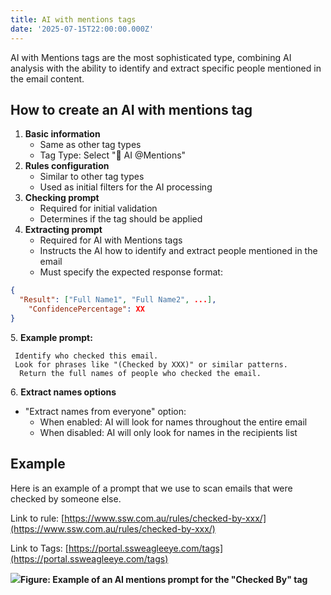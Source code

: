 ```yaml
---
title: AI with mentions tags
date: '2025-07-15T22:00:00.000Z'
---
```


AI with Mentions tags are the most sophisticated type, combining AI analysis with the ability to identify and extract specific people mentioned in the email content.

## How to create an AI with mentions tag

1. **Basic information**
   * Same as other tag types
   * Tag Type: Select "🤖 AI @Mentions"
2. **Rules configuration**
   * Similar to other tag types
   * Used as initial filters for the AI processing
3. **Checking prompt**
   * Required for initial validation
   * Determines if the tag should be applied
4. **Extracting prompt**
   * Required for AI with Mentions tags
   * Instructs the AI how to identify and extract people mentioned in the email
   * Must specify the expected response format:

```json
{
  "Result": ["Full Name1", "Full Name2", ...],
    "ConfidencePercentage": XX
}
```

5\. **Example prompt:**

```
 Identify who checked this email.
 Look for phrases like "(Checked by XXX)" or similar patterns.
  Return the full names of people who checked the email.
```

6\. **Extract names options**

* "Extract names from everyone" option:
  * When enabled: AI will look for names throughout the entire email
  * When disabled: AI will only look for names in the recipients list

## Example

Here is an example of a prompt that we use to scan emails that were checked by someone else.

Link to rule: [https://www.ssw.com.au/rules/checked-by-xxx/](https://www.ssw.com.au/rules/checked-by-xxx/)

Link to Tags: [https://portal.ssweagleeye.com/tags](https://portal.ssweagleeye.com/tags)

![](/EagleEye/ai-mention-tag-example.png)**Figure: Example of an AI mentions prompt for the "Checked By" tag**
